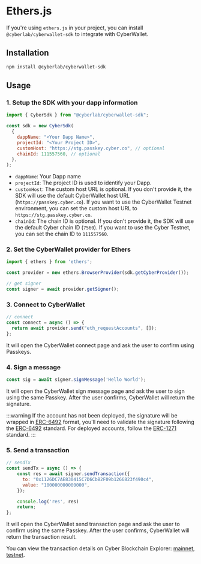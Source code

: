 # Ethers.js

If you're using `ethers.js` in your project, you can install `@cyberlab/cyberwallet-sdk` to integrate with CyberWallet.

## Installation

```bash
npm install @cyberlab/cyberwallet-sdk
```

## Usage

### 1. Setup the SDK with your dapp information
```javascript
import { CyberSdk } from "@cyberlab/cyberwallet-sdk";

const sdk = new CyberSdk(
  {
    dappName: "<Your Dapp Name>",
    projectId: "<Your Project ID>",
    customHost: "https://stg.passkey.cyber.co", // optional
    chainId: 111557560, // optional
  },
);

```
* `dappName`: Your Dapp name
* `projectId`: The project ID is used to identify your Dapp.
* `customHost`: The custom host URL is optional. If you don't provide it, the SDK will use the default CyberWallet host URL (`https://passkey.cyber.co`). If you want to use the CyberWallet Testnet environment, you can set the custom host URL to `https://stg.passkey.cyber.co`.
* `chainId`: The chain ID is optional. If you don't provide it, the SDK will use the default Cyber chain ID (`7560`). If you want to use the Cyber Testnet, you can set the chain ID to `111557560`.

### 2. Set the CyberWallet provider for Ethers

```javascript
import { ethers } from 'ethers';

const provider = new ethers.BrowserProvider(sdk.getCyberProvider());

// get signer
const signer = await provider.getSigner();
```

### 3. Connect to CyberWallet

```javascript
// connect
const connect = async () => {
  return await provider.send("eth_requestAccounts", []);
};


```

It will open the CyberWallet connect page and ask the user to confirm using Passkeys.


### 4. Sign a message
```javascript
const sig = await signer.signMessage('Hello World');
```

It will open the CyberWallet sign message page and ask the user to sign using the same Passkey. After the user confirms, CyberWallet will return the signature.

:::warning
If the account has not been deployed, the signature will be wrapped in [ERC-6492](https://eips.ethereum.org/EIPS/eip-6492) format, you'll need to validate the signature following the [ERC-6492](https://eips.ethereum.org/EIPS/eip-6492) standard. For deployed accounts, follow the [ERC-1271](https://eips.ethereum.org/EIPS/eip-1271) standard.
:::

### 5. Send a transaction
```javascript
// sendTx
const sendTx = async () => {
    const res = await signer.sendTransaction({
      to: "0x1126DC7AE830415C7D6CbB2F09b1266823f490c4",
      value: "100000000000000",
    });

    console.log('res', res)
    return;
};
```

It will open the CyberWallet send transaction page and ask the user to confirm using the same Passkey. After the user confirms, CyberWallet will return the transaction result.

You can view the transaction details on Cyber Blockchain Explorer: [mainnet](https://cyberscan.co/), [testnet](https://testnet.cyberscan.co/).
